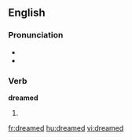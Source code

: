 ==English==

===Pronunciation===
*{{IPA|/'dri:mt/}}
*{{audio|en-us-dreamed.ogg|Audio (US)}}

===Verb===
'''dreamed'''
# {{past of|[[dream]]}}

[[fr:dreamed]]
[[hu:dreamed]]
[[vi:dreamed]]